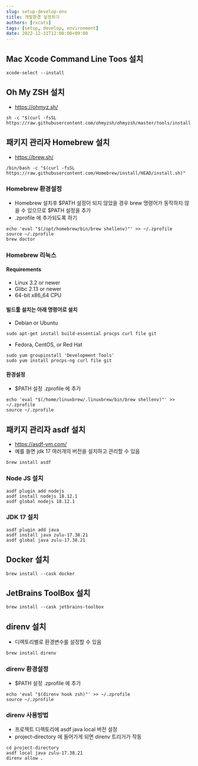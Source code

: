 ```yaml
---
slug: setup-develop-env
title: 개발환경 설정하기
authors: [rxcats]
tags: [setup, develop, environment]
date: 2022-12-31T12:00:00+09:00
---
```


## Mac Xcode Command Line Toos 설치
```shell
xcode-select --install
```

## Oh My ZSH 설치
- https://ohmyz.sh/

```shell
sh -c "$(curl -fsSL https://raw.githubusercontent.com/ohmyzsh/ohmyzsh/master/tools/install.sh)"
```

## 패키지 관리자 Homebrew 설치
- https://brew.sh/

```shell
/bin/bash -c "$(curl -fsSL https://raw.githubusercontent.com/Homebrew/install/HEAD/install.sh)"
```

### Homebrew 환경설정
- Homebrew 설치후 $PATH 설정이 되지 않았을 경우 brew 명령어가 동작하지 않을 수 있으므로 $PATH 설정을 추가
- .zprofile 에 추가되도록 하기

```shell
echo 'eval "$(/opt/homebrew/bin/brew shellenv)"' >> ~/.zprofile
source ~/.zprofile
brew doctor
```

### Homebrew 리눅스

#### Requirements
- Linux 3.2 or newer
- Glibc 2.13 or newer
- 64-bit x86_64 CPU

#### 빌드툴 설치는 아래 명령어로 설치

- Debian or Ubuntu
```shell
sudo apt-get install build-essential procps curl file git
```

- Fedora, CentOS, or Red Hat
```shell
sudo yum groupinstall 'Development Tools'
sudo yum install procps-ng curl file git
```

#### 환경설정
- $PATH 설정 .zprofile 에 추가
```shell
echo 'eval "$(/home/linuxbrew/.linuxbrew/bin/brew shellenv)"' >> ~/.zprofile
source ~/.zprofile
```

## 패키지 관리자 asdf 설치
- https://asdf-vm.com/
- 예를 들면 jdk 17 여러개의 버전을 설치하고 관리할 수 있음

```shell
brew install asdf
```

### Node JS 설치

```shell
asdf plugin add nodejs
asdf install nodejs 18.12.1
asdf global nodejs 18.12.1
```

### JDK 17 설치
```shell
asdf plugin add java
asdf install java zulu-17.38.21
asdf global java zulu-17.38.21
```

## Docker 설치

```shell
brew install --cask docker
```

## JetBrains ToolBox 설치

```shell
brew install --cask jetbrains-toolbox
```

## direnv 설치
- 디렉토리별로 환경변수를 설정할 수 있음

```shell
brew install direnv
```

### direnv 환경설정
- $PATH 설정 .zprofile 에 추가
```shell
echo 'eval "$(direnv hook zsh)"' >> ~/.zprofile
source ~/.zprofile
```

### direnv 사용방법
- 프로젝트 디렉토리에 asdf java local 버전 설정
- project-directory 에 들어가게 되면 direnv 트리거가 작동

```shell
cd project-directory
asdf local java zulu-17.38.21
direnv allow .
```

